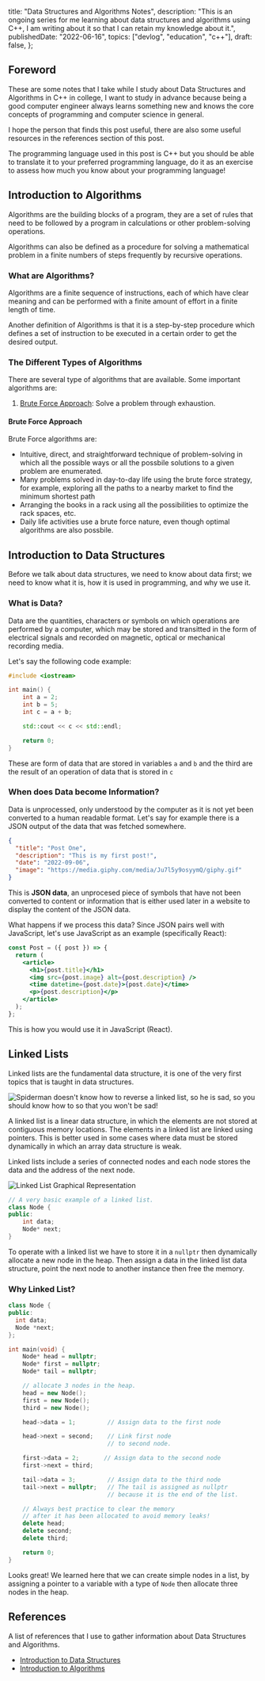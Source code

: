   title: "Data Structures and Algorithms Notes",
  description:
    "This is an ongoing series for me learning about data structures and algorithms using C++, I am writing about it so that I can retain my knowledge about it.",
  publishedDate: "2022-06-16",
  topics: ["devlog", "education", "c++"],
  draft: false,
};

## Foreword

These are some notes that I take while I study about Data Structures and
Algorithms in C++ in college, I want to study in advance because being a good
computer engineer always learns something new and knows the core concepts of
programming and computer science in general.

I hope the person that finds this post useful, there are also some useful
resources in the references section of this post.

The programming language used in this post is C++ but you should be able to
translate it to your preferred programming language, do it as an exercise to
assess how much you know about your programming language!

## Introduction to Algorithms

Algorithms are the building blocks of a program, they are a set of rules that
need to be followed by a program in calculations or other problem-solving
operations.

Algorithms can also be defined as a procedure for solving a mathematical problem
in a finite numbers of steps frequently by recursive operations.

### What are Algorithms?

Algorithms are a finite sequence of instructions, each of which have clear
meaning and can be performed with a finite amount of effort in a finite length
of time.

Another definition of Algorithms is that it is a step-by-step procedure which
defines a set of instruction to be executed in a certain order to get the
desired output.

### The Different Types of Algorithms

There are several type of algorithms that are available. Some important
algorithms are:

1. [Brute Force Approach](#brute-force-approach): Solve a problem through
   exhaustion.

#### Brute Force Approach

Brute Force algorithms are:

- Intuitive, direct, and straightforward technique of problem-solving in which
  all the possible ways or all the possbile solutions to a given problem are
  enumerated.
- Many problems solved in day-to-day life using the brute force strategy, for
  example, exploring all the paths to a nearby market to find the minimum
  shortest path
- Arranging the books in a rack using all the possibilities to optimize the rack
  spaces, etc.
- Daily life activities use a brute force nature, even though optimal algorithms
  are also possbile.

## Introduction to Data Structures

Before we talk about data structures, we need to know about data first; we need
to know what it is, how it is used in programming, and why we use it.

### What is Data?

Data are the quantities, characters or symbols on which operations are performed
by a computer, which may be stored and transitted in the form of electrical
signals and recorded on magnetic, optical or mechanical recording media.

Let's say the following code example:

```cpp
#include <iostream>

int main() {
    int a = 2;
    int b = 5;
    int c = a + b;

    std::cout << c << std::endl;

    return 0;
}
```

These are form of data that are stored in variables `a` and `b` and the third
are the result of an operation of data that is stored in `c`

### When does Data become Information?

Data is unprocessed, only understood by the computer as it is not yet been
converted to a human readable format. Let's say for example there is a JSON
output of the data that was fetched somewhere.

```json
{
  "title": "Post One",
  "description": "This is my first post!",
  "date": "2022-09-06",
  "image": "https://media.giphy.com/media/Ju7l5y9osyymQ/giphy.gif"
}
```

This is **JSON data**, an unprocesed piece of symbols that have not been
converted to content or information that is either used later in a website to
display the content of the JSON data.

What happens if we process this data? Since JSON pairs well with JavaScript,
let's use JavaScript as an example (specifically React):

```jsx
const Post = ({ post }) => {
  return (
    <article>
      <h1>{post.title}</h1>
      <img src={post.image} alt={post.description} />
      <time datetime={post.date}>{post.date}</time>
      <p>{post.description}</p>
    </article>
  );
};
```

This is how you would use it in JavaScript (React).

## Linked Lists

Linked lists are the fundamental data structure, it is one of the very first
topics that is taught in data structures.

![Spiderman doesn't know how to reverse a linked list, so he is sad, so you should know how to so that you won't be sad!](~/assets/images/spiderman-linked-list.webp)

A linked list is a linear data structure, in which the elements are not stored
at contiguous memory locations. The elements in a linked list are linked using
pointers. This is better used in some cases where data must be stored
dynamically in which an array data structure is weak.

Linked lists include a series of connected nodes and each node stores the data
and the address of the next node.

![Linked List Graphical Representation](~/assets/images/linked-list-graphical.webp)

```cpp
// A very basic example of a linked list.
class Node {
public:
    int data;
    Node* next;
}
```

To operate with a linked list we have to store it in a `nullptr` then
dynamically allocate a new node in the heap. Then assign a data in the linked
list data structure, point the next node to another instance then free the
memory.

### Why Linked List?

```cpp
class Node {
public:
  int data;
  Node *next;
};

int main(void) {
    Node* head = nullptr;
    Node* first = nullptr;
    Node* tail = nullptr;

    // allocate 3 nodes in the heap.
    head = new Node();
    first = new Node();
    third = new Node();

    head->data = 1;         // Assign data to the first node

    head->next = second;    // Link first node
                            // to second node.

    first->data = 2;       // Assign data to the second node
    first->next = third;

    tail->data = 3;         // Assign data to the third node
    tail->next = nullptr;   // The tail is assigned as nullptr
                            // because it is the end of the list.

    // Always best practice to clear the memory
    // after it has been allocated to avoid memory leaks!
    delete head;
    delete second;
    delete third;

    return 0;
}
```

Looks great! We learned here that we can create simple nodes in a list, by
assigning a pointer to a variable with a type of `Node` then allocate three
nodes in the heap.

## References

A list of references that I use to gather information about Data Structures and
Algorithms.

- [Introduction to Data Structures][intro-to-dsa]
- [Introduction to Algorithms][intro-to-algorithms]

[intro-to-dsa]:
  https://www.youtube.com/watch?v=xLetJpcjHS0&list=PLBlnK6fEyqRj9lld8sWIUNwlKfdUoPd1Y
[intro-to-algorithms]: https://www.geeksforgeeks.org/fundamentals-of-algorithms/
